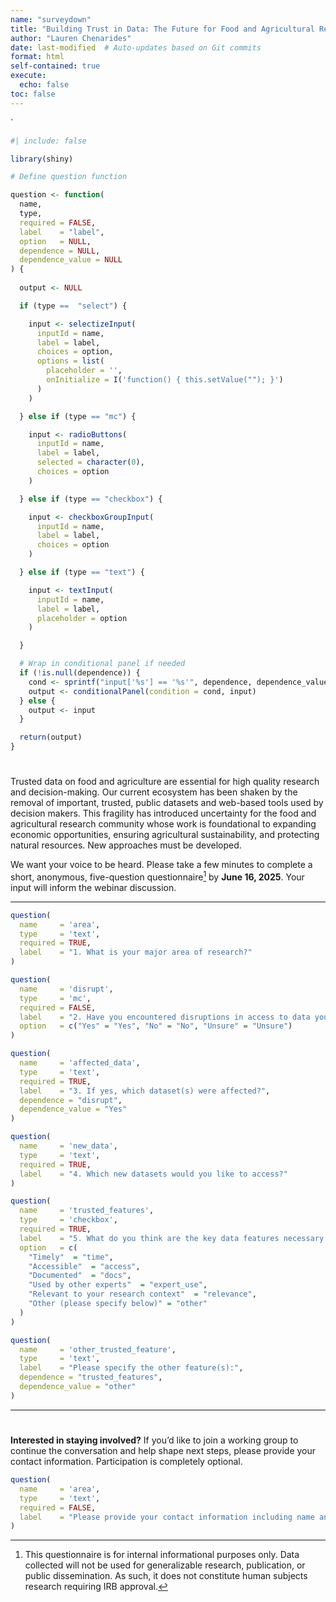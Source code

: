 ```yaml
---
name: "surveydown"
title: "Building Trust in Data: The Future for Food and Agricultural Research and Policy"
author: "Lauren Chenarides"
date: last-modified  # Auto-updates based on Git commits
format: html
self-contained: true
execute: 
  echo: false
toc: false
---
```

`
```r
#| include: false

library(shiny)

# Define question function

question <- function(
  name,
  type,
  required = FALSE,
  label    = "label",
  option   = NULL,
  dependence = NULL,
  dependence_value = NULL
) {
  
  output <- NULL

  if (type ==  "select") {

    input <- selectizeInput(
      inputId = name,
      label = label,
      choices = option,
      options = list(
        placeholder = '',
        onInitialize = I('function() { this.setValue(""); }')
      )
    )

  } else if (type == "mc") {

    input <- radioButtons(
      inputId = name,
      label = label,
      selected = character(0),
      choices = option
    )

  } else if (type == "checkbox") {

    input <- checkboxGroupInput(
      inputId = name,
      label = label,
      choices = option
    )

  } else if (type == "text") {

    input <- textInput(
      inputId = name,
      label = label,
      placeholder = option
    )

  }

  # Wrap in conditional panel if needed
  if (!is.null(dependence)) {
    cond <- sprintf("input['%s'] == '%s'", dependence, dependence_value)
    output <- conditionalPanel(condition = cond, input)
  } else {
    output <- input
  }

  return(output)
}
```

# {.unnumbered}

Trusted data on food and agriculture are essential for high quality research and decision-making. Our current ecosystem has been shaken by the removal of important, trusted, public datasets and web-based tools used by decision makers. This fragility has introduced uncertainty for the food and agricultural research community whose work is foundational to expanding economic opportunities, ensuring agricultural sustainability, and protecting natural resources. New approaches must be developed.

We want your voice to be heard. Please take a few minutes to complete a short, anonymous, five-question questionnaire^[This questionnaire is for internal informational purposes only. Data collected will not be used for generalizable research, publication, or public dissemination. As such, it does not constitute human subjects research requiring IRB approval.] by **June 16, 2025**. Your input will inform the webinar discussion.

---

```r

question(
  name     = 'area',
  type     = 'text',
  required = TRUE,
  label    = "1. What is your major area of research?"
)

question(
  name     = 'disrupt',
  type     = 'mc',
  required = FALSE,
  label    = "2. Have you encountered disruptions in access to data you rely on for your research?",
  option   = c("Yes" = "Yes", "No" = "No", "Unsure" = "Unsure")
)

question(
  name     = 'affected_data',
  type     = 'text',
  required = TRUE,
  label    = "3. If yes, which dataset(s) were affected?",
  dependence = "disrupt",
  dependence_value = "Yes"
)

question(
  name     = 'new_data',
  type     = 'text',
  required = TRUE,
  label    = "4. Which new datasets would you like to access?"
)

question(
  name     = 'trusted_features',
  type     = 'checkbox',
  required = TRUE,
  label    = "5. What do you think are the key data features necessary to build trust in new data?",
  option   = c(
    "Timely"  = "time",
    "Accessible"  = "access",
    "Documented"  = "docs",
    "Used by other experts"  = "expert_use",
    "Relevant to your research context"  = "relevance",
    "Other (please specify below)" = "other"
  )
)

question(
  name     = 'other_trusted_feature',
  type     = 'text',
  label    = "Please specify the other feature(s):",
  dependence = "trusted_features",
  dependence_value = "other"
)

```

---

# {.unnumbered}

**Interested in staying involved?** If you'd like to join a working group to continue the conversation and help shape next steps, please provide your contact information. Participation is completely optional.

```r
question(
  name     = 'area',
  type     = 'text',
  required = FALSE,
  label    = "Please provide your contact information including name and email."
)
```